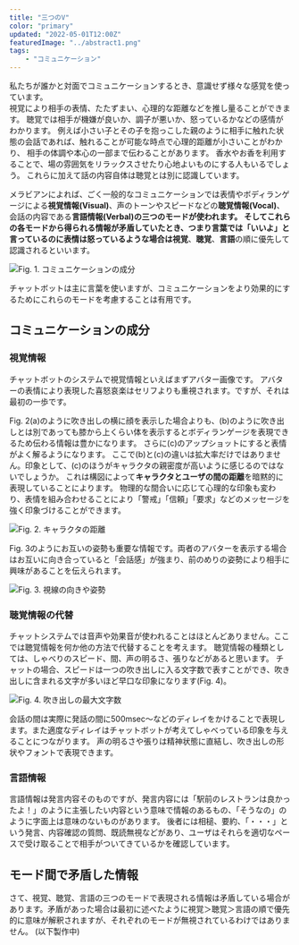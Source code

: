 ```yaml
---
title: "三つのV"
color: "primary"
updated: "2022-05-01T12:00Z"
featuredImage: "../abstract1.png"
tags: 
    - "コミュニケーション"
---
```


私たちが誰かと対面でコミュニケーションするとき、意識せず様々な感覚を使っています。  
視覚により相手の表情、たたずまい、心理的な距離などを推し量ることができます。
聴覚では相手が機嫌が良いか、調子が悪いか、怒っているかなどの感情がわかります。
例えば小さい子とその子を抱っこした親のように相手に触れた状態の会話であれば、触れることが可能な時点で心理的距離が小さいことがわかり、
相手の体調や本心の一部まで伝わることがあります。
香水やお香を利用することで、場の雰囲気をリラックスさせたり心地よいものにする人もいるでしょう。
これらに加えて話の内容自体は聴覚とは別に認識しています。

メラビアンによれば、ごく一般的なコミュニケーションでは表情やボディランゲージによる**視覚情報(Visual)**、声のトーンやスピードなどの**聴覚情報(Vocal)**、
会話の内容である**言語情報(Verbal)**の三つのモードが使われます。
そしてこれらの各モードから得られる情報が矛盾していたとき、つまり言葉では「いいよ」と言っているのに表情は怒っているような場合は**視覚**、**聴覚**、**言語**の順に優先して認識されるといいます。

![Fig. 1. コミュニケーションの成分](./modes.png)

チャットボットは主に言葉を使いますが、コミュニケーションをより効果的にするためにこれらのモードを考慮することは有用です。

## コミュニケーションの成分
### 視覚情報
チャットボットのシステムで視覚情報といえばまずアバター画像です。
アバターの表情により表現した喜怒哀楽はセリフよりも重視されます。ですが、それは最初の一歩です。

Fig. 2(a)のように吹き出しの横に顔を表示した場合よりも、(b)のように吹き出しとは別であっても膝から上くらい体を表示するとボディランゲージを表現できるため伝わる情報は豊かになります。
さらに(c)のアップショットにすると表情がよく解るようになります。
ここで(b)と(c)の違いは拡大率だけではありません。印象として、(c)のほうがキャラクタの親密度が高いように感じるのではないでしょうか。
これは構図によって**キャラクタとユーザの間の距離**を暗黙的に表現していることによります。
物理的な間合いに応じて心理的な印象も変わり、表情を組み合わせることにより「警戒」「信頼」「要求」などのメッセージを強く印象づけることができます。

![Fig. 2. キャラクタの距離](./distance.png)

Fig. 3のようにお互いの姿勢も重要な情報です。両者のアバターを表示する場合はお互いに向き合っていると「会話感」が強まり、前のめりの姿勢により相手に興味があることを伝えられます。

![Fig. 3. 視線の向きや姿勢](./look-face.png)



### 聴覚情報の代替
チャットシステムでは音声や効果音が使われることはほとんどありません。ここでは聴覚情報を何か他の方法で代替することを考えます。
聴覚情報の種類としては、しゃべりのスピード、間、声の明るさ、張りなどがあると思います。
チャットの場合、スピードは一つの吹き出しに入る文字数で表すことができ、吹き出しに含まれる文字が多いほど早口な印象になります(Fig. 4)。

![Fig. 4. 吹き出しの最大文字数](./balloon-size.png)

会話の間は実際に発話の間に500msec〜などのディレイをかけることで表現します。また適度なディレイはチャットボットが考えてしゃべっている印象を与えることにつながります。
声の明るさや張りは精神状態に直結し、吹き出しの形状やフォントで表現できます。

### 言語情報

言語情報は発言内容そのものですが、発言内容には「駅前のレストランは良かったよ！」のように主張したい内容という意味で情報のあるもの、「そうなの」のように字面上は意味のないものがあります。
後者には相槌、要約、「・・・」という発言、内容確認の質問、既読無視などがあり、ユーザはそれらを適切なペースで受け取ることで相手がついてきているかを確認しています。


## モード間で矛盾した情報

さて、視覚、聴覚、言語の三つのモードで表現される情報は矛盾している場合があります。矛盾があった場合は最初に述べたように視覚＞聴覚＞言語の順で優先的に意味が解釈されますが、それぞれのモードが無視されているわけではありません。
(以下製作中)